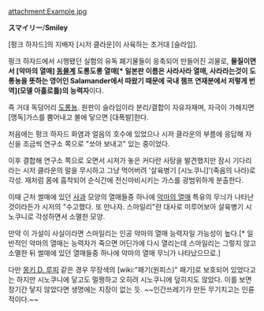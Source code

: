 attachment:Example.jpg

'''スマイリー'''/'''Smiley'''

[펑크 하자드]의 지배자 [시저 클라운]이 사육하는 초거대 [슬라임]. 

펑크 하자드에서 시행됐던 실험의 유독 폐기물들이 응축되어 만들어진 괴물로, '''물질이면서 [악마의 열매] [[동물계]] 도롱도롱 열매[* 일본판 이름은 사라사라 열매, 사라라는것이 도롱뇽을 뜻하는 영어인 Salamander에서 따왔기 때문에 국내 챔프 연재분에서 저렇게 번역](모델 아흘로틀)의 능력자'''이다. 

즉 거대 독덩어리 [[도롱뇽]]. 원판이 슬라임이라 분리/결합이 자유자재며, 자극이 가해지면 [맹독]가스를 뿜어내고 불에 닿으면 [대폭발]한다. 

처음에는 펑크 하자드 화염과 얼음의 호수에 있었으나 시저 클라운의 부름에 응답해 자신을 조금씩 연구소 쪽으로 "쏘아 보내고" 있는 중이었다. 

이후 결합해 연구소 쪽으로 오면서 시저가 놓은 커다란 사탕을 발견했지만 잠시 기다리라는 시저 클라운의 말을 무시하고 그냥 먹어버려 '살육병기 [시노쿠니]'(죽음의 나라)로 각성. 재처럼 몸에 흡착되어 순식간에 전신마비시키는 가스를 광범위하게 분출한다. 

이때 근처 썰매에 있던 [[사과]] 모양의 열매들중 하나에 [[악마의 열매]] 특유의 무늬가 나타난 것이라든가 시저의 "수고했다. 또 만나자. 스마일리"란 대사로 미루어보아 살육병기 시노쿠니로 각성하면서 소멸한 모양. 

만약 이 가설이 사실이라면 스마일리는 인공 악마의 열매 능력자일 가능성이 높다.[* 일반적인 악마의 열매는 능력자가 죽으면 어딘가에 다시 열리는데 스마일리는 그렇지 않고 소멸한 뒤 썰매에 있던 열매들중 하나에 악마의 열매 무늬가 나타났으므로.]

다만 [[몽키 D. 루피]] 같은 경우 무장색의 [wiki:"패기(원피스)" 패기]로 보호되어 있었다고는 하지만 시노쿠니에 닿고도 멀쩡하고 오히려 시노쿠니에 덮히지도 않았다. 이를 보면 장기간 닿지 않았다면 생명에는 지장이 없는 듯. ~~인간쓰레기가 만든 무기치고는 인륜적이다.~~
